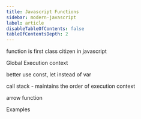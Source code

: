 ```yaml
---
title: Javascript Functions
sidebar: modern-javascript
label: article
disableTableOfContents: false
tableOfContentsDepth: 2
---
```


function is first class citizen in javascript

Global Execution context

better use const, let instead of var

call stack - maintains the order of execution context

arrow function

Examples
